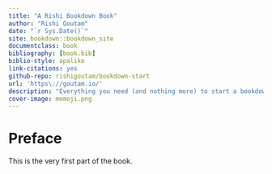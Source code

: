 ```yaml
--- 
title: "A Rishi Bookdown Book"
author: "Rishi Goutam"
date: "`r Sys.Date()`"
site: bookdown::bookdown_site
documentclass: book
bibliography: [book.bib]
biblio-style: apalike
link-citations: yes
github-repo: rishigoutam/bookdown-start
url: 'https\://goutam.io/'
description: "Everything you need (and nothing more) to start a bookdown book."
cover-image: memoji.png
---
```


# Preface {-}

This is the very first part of the book.
